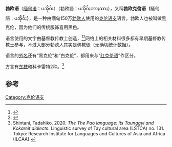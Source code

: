 {{Infobox language
| name=勃欧语
| altname=Taungthu
| nativename=''勃欧克伦语''
| states=[[缅甸|缅甸]]
| ethnicity=[[勃欧人|勃欧人]]
| speakers=1,500,000
| date=2014
| ref=e18
| familycolor=汉藏语系
| fam2= ([[藏缅语族|藏缅语族]])?
| fam3=[[克伦语支|克伦语支]]
| fam4=北支
| script= [[缅甸文|缅甸文]]
| iso3=blk
| glotto=paok1235
| glottorefname=Pa'o Karen
}}
{{Wiktionary|ပအိုဝ်ႏဘာႏသာႏ}}
'''勃欧语'''（[[缅甸语|缅甸语]]：ပအိုဝ်း）（勃欧語：ပအိုဝ်ႏဘာႏသာႏ{{audio|Blk-ပအိုဝ်ႏဘာႏသာႏ.wav|listen}}），又稱'''勃欧克倫语（'''緬甸語：ပအိုဝ်ႏ'''）'''，是一种由缅甸150万[[勃欧人|勃欧人]]使用的[[克伦语支|克伦语支]]语言。勃欧人也被叫做黑克伦，因为他们的传统服饰喜用黑色。

语言使用的文字由基督教传教士创造，<ref>{{Cite web|url=http://www.ling.hawaii.edu/ldtc/languages/paoh/wordlist.html|archive-url=https://web.archive.org/web/20151003124835/http://www.ling.hawaii.edu/ldtc/languages/paoh/wordlist.html|archive-date=2015-10-03|title=Pa-oh ပအိုဝ်း - Word List|date=3 October 2015|website=Language Documentation Training Center|access-date=21 March 2019|dead-url=yes}}</ref><ref>{{Cite web|url=http://www.ling.hawaii.edu/ldtc/languages/paoh/orthography.html|archive-url=https://web.archive.org/web/20151009193317/http://www.ling.hawaii.edu/ldtc/languages/paoh/orthography.html|archive-date=2015-10-09|title=Pa-oh ပအိုဝ်း - Writing System|date=9 October 2015|website=Language Documentation Training Center|access-date=21 March 2019|dead-url=yes}}</ref>网络上的相关材料很多都有早期基督教传教士参与，不过大部分勃欧人其实是佛教徒（无确切统计数据）。

语言的[[外名|外名]]还有“黑克伦”和“白克伦”，都用来与“[[红克伦语|红克伦语]]”作区分。

方言有[[东枝|东枝]]和科卡雷特2种。<ref>Shintani, Tadahiko. 2020. ''The The Pao language: its Taunggyi and Kokareit dialects''. Linguistic survey of Tay cultural area (LSTCA) no. 131. Tokyo: Research Institute for Languages and Cultures of Asia and Africa (ILCAA).</ref>

==参考==
{{Incubator|code=blk}}
{{Reflist}}

{{汉藏语系}}
{{缅甸语言}}

[[Category:克伦语支|Category:克伦语支]]


{{SinoTibetan-lang-stub}}